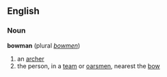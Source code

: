 ==English==
===Noun===
'''bowman'''  (plural ''[[bowmen]]'')
# an [[archer]]
# the person, in a [[team]] or [[oarsmen]], nearest the [[bow]]